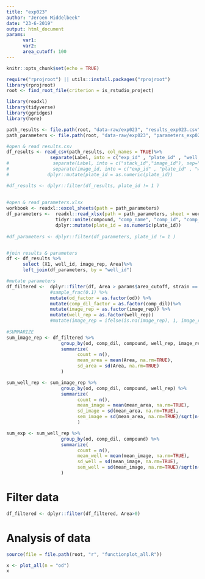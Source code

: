 ```yaml
---
title: "exp023"
author: "Jeroen Middelbeek"
date: "23-6-2019"
output: html_document
params: 
      var1: 
      var2:
      area_cutoff: 100 
---
```


```r
knitr::opts_chunk$set(echo = TRUE)
```

```r
require("rprojroot") || utils::install.packages("rprojroot")
library(rprojroot)
root <- find_root_file(criterion = is_rstudio_project)
```

```r
library(readxl)
library(tidyverse)
library(ggridges)
library(here)
```

```r

path_results <- file.path(root, "data-raw/exp023", "results_exp023.csv")
path_parameters <- file.path(root, "data-raw/exp023", "parameters_exp023.xlsx")
```

```r

#open & read results.csv 
df_results <- read_csv(path_results, col_names = TRUE)%>%
                separate(Label, into = c("exp_id" , "plate_id" , "well_id" , "image_rep"), sep="_") 
#                separate(Label, into = c("stack_id","image_id"), sep=":") %>%
#                separate(image_id, into = c("exp_id" , "plate_id" , "well_id" , "image_rep"), sep="_") 
#              dplyr::mutate(plate_id = as.numeric(plate_id))

#df_results <- dplyr::filter(df_results, plate_id != 1 )
              
  
#open & read parameters.xlsx                         
workbook <- readxl::excel_sheets(path = path_parameters)
df_parameters <-  readxl::read_xlsx(path = path_parameters, sheet = workbook[2]) %>%
                  tidyr::unite(compound, "comp_name", "comp_id", "comp_trtmnt", sep = "-") %>%
                  dplyr::mutate(plate_id = as.numeric(plate_id))
                 
#df_parameters <- dplyr::filter(df_parameters, plate_id != 1 )


#join results & parameters
df <- df_results %>%
      select (X1, well_id, image_rep, Area)%>%
      left_join(df_parameters, by = "well_id")

#mutate parameters  
df_filtered <-  dplyr::filter(df, Area > params$area_cutoff, strain == "ecoli 227") %>%
                #sample_frac(0.1) %>%
                mutate(od_factor = as.factor(od)) %>%
                mutate(comp_dil_factor = as.factor(comp_dil))%>%
                mutate(image_rep = as.factor(image_rep)) %>%
                mutate(well_rep = as.factor(well_rep)) 
                #mutate(image_rep = ifelse(is.na(image_rep), 1, image_rep)) 
              
#SUMMARIZE
sum_image_rep <- df_filtered %>%
                    group_by(od, comp_dil, compound, well_rep, image_rep) %>%
                    summarize( 
                          count = n(),
                          mean_area = mean(Area, na.rm=TRUE),
                          sd_area = sd(Area, na.rm=TRUE)
                    )

sum_well_rep <- sum_image_rep %>%
                    group_by(od, comp_dil, compound, well_rep) %>%
                    summarize( 
                          count = n(),
                          mean_image = mean(mean_area, na.rm=TRUE),
                          sd_image = sd(mean_area, na.rm=TRUE),
                          sem_image = sd(mean_area, na.rm=TRUE)/sqrt(n())
                          )

sum_exp <- sum_well_rep %>%
                    group_by(od, comp_dil, compound) %>%
                    summarize( 
                          count = n(),
                          mean_well = mean(mean_image, na.rm=TRUE),
                          sd_well = sd(mean_image, na.rm=TRUE),
                          sem_well = sd(mean_image, na.rm=TRUE)/sqrt(n())
                    )
```

# Filter data

```r

df_filtered <- dplyr::filter(df_filtered, Area>0)

```

# Analysis of data

```r

source(file = file.path(root, "r", "functionplot_all.R"))

x <- plot_all(n = "od")
x
```